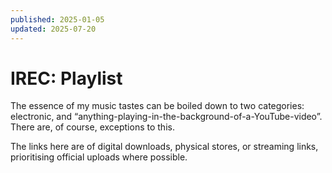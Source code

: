 ```yaml
---
published: 2025-01-05
updated: 2025-07-20
---
```


# IREC: Playlist

The essence of my music tastes can be boiled down to two categories: electronic, and
“anything-playing-in-the-background-of-a-YouTube-video”. There are, of course, exceptions to this.

The links here are of digital downloads, physical stores, or streaming links, prioritising official
uploads where possible.

<IrecAudioList />
